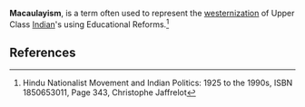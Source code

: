 {{orphan|date=October 2007}}
'''Macaulayism''', is a term often used to represent the [[westernization]] of Upper Class [[Indian]]'s using Educational Reforms.<ref>Hindu Nationalist Movement and Indian Politics: 1925 to the 1990s, ISBN 1850653011, Page 343, Christophe Jaffrelot</ref>

==References==
{{reflist}}

{{vocab-stub}}